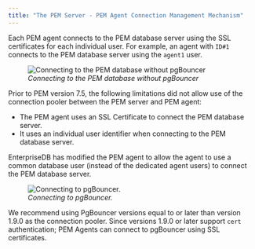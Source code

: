 ```yaml
---
title: "The PEM Server - PEM Agent Connection Management Mechanism"
---
```


<div id="the_pem_server_pem_agent_connection_management_mechanism" class="registered_link"></div>


Each PEM agent connects to the PEM database server using the SSL certificates for each individual user. For example, an agent with `ID#1` connects to the PEM database server using the `agent1` user.

<figure><img src="images/pem_database_without_pgbouncer.png" class="align-center" alt="Connecting to the PEM database without pgBouncer" /><figcaption aria-hidden="true"><em>Connecting to the PEM database without pgBouncer</em></figcaption></figure>

Prior to PEM version 7.5, the following limitations did not allow use of the connection pooler between the PEM server and PEM agent:

-   The PEM agent uses an SSL Certificate to connect the PEM database server.
-   It uses an individual user identifier when connecting to the PEM database server.

EnterpriseDB has modified the PEM agent to allow the agent to use a common database user (instead of the dedicated agent users) to connect the PEM database server.

<figure><img src="images/pem_database_with_pgbouncer.png" class="align-center" alt="Connecting to pgBouncer." /><figcaption aria-hidden="true"><em>Connecting to pgBouncer.</em></figcaption></figure>

We recommend using PgBouncer versions equal to or later than version 1.9.0 as the connection pooler. Since versions 1.9.0 or later support `cert` authentication; PEM Agents can connect to pgBouncer using SSL certificates.
